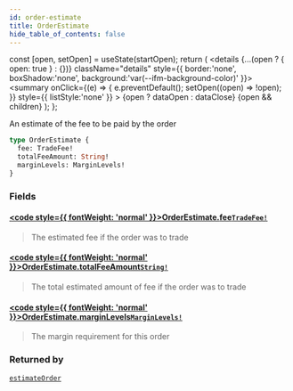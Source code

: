 ```yaml
---
id: order-estimate
title: OrderEstimate
hide_table_of_contents: false
---
```







  const [open, setOpen] = useState(startOpen);
  return (
    <details {...(open ? { open: true } : {})} className="details" style={{ border:'none', boxShadow:'none', background:'var(--ifm-background-color)' }}>
      <summary
        onClick={(e) => {
          e.preventDefault();
          setOpen((open) => !open);
        }}
        style={{ listStyle:'none' }}
      >
      {open ? dataOpen : dataClose}
      </summary>
      {open && children}
    </details>
  );
};




An estimate of the fee to be paid by the order


```graphql
type OrderEstimate {
  fee: TradeFee!
  totalFeeAmount: String!
  marginLevels: MarginLevels!
}
```


### Fields

#### [<code style={{ fontWeight: 'normal' }}>OrderEstimate.<b>fee</b></code>](#)<Bullet />[`TradeFee!`](/testnet/api/graphql/objects/trade-fee) <Badge class="secondary" text="non-null"/> <Badge class="secondary" text="object"/>
> The estimated fee if the order was to trade
> 

#### [<code style={{ fontWeight: 'normal' }}>OrderEstimate.<b>totalFeeAmount</b></code>](#)<Bullet />[`String!`](/testnet/api/graphql/scalars/string) <Badge class="secondary" text="non-null"/> <Badge class="secondary" text="scalar"/>
> The total estimated amount of fee if the order was to trade
> 

#### [<code style={{ fontWeight: 'normal' }}>OrderEstimate.<b>marginLevels</b></code>](#)<Bullet />[`MarginLevels!`](/testnet/api/graphql/objects/margin-levels) <Badge class="secondary" text="non-null"/> <Badge class="secondary" text="object"/>
> The margin requirement for this order
> 



### Returned by

[`estimateOrder`](/testnet/api/graphql/queries/estimate-order)  <Badge class="secondary" text="query"/>

